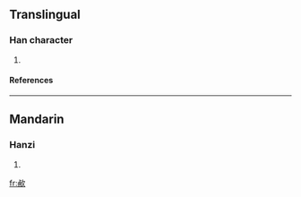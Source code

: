 ==Translingual==
===Han character===
{{Han char|rn=76|rad=欠|as=07|sn=11|four=2728<sub>2</sub>|canj=X卜月弓人 (XYBNO), 卜月弓人 (YBNO)}}
# {{defn|Han|sort=欠07}}
====References====
{{Han ref|kx=0567.380|dkj=16082|dj=0956.120|hdz=32140.010|uh=6B33|ud=27443|bh=D5D7|bd=54743}}

----
==Mandarin==
===Hanzi===
{{cmn-hanzi|pin=[[kuài]] ([[kuai4]])|wg=k'uai<sup>4</sup>}}
# {{defn|Mandarin}}

[[fr:欳]]
